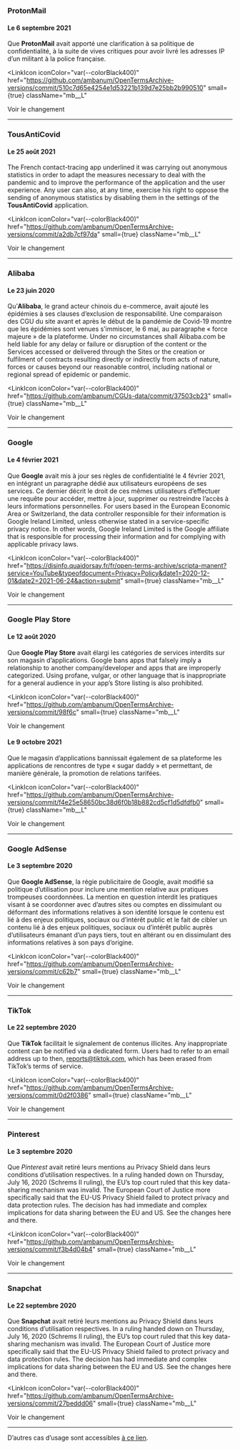 ### ProtonMail

#### Le 6 septembre 2021

Que **ProtonMail** avait apporté une clarification à sa politique de confidentialité, à la suite de vives critiques pour avoir livré les adresses IP d’un militant à la police française.

<LinkIcon
  iconColor="var(--colorBlack400)"
  href="https://github.com/ambanum/OpenTermsArchive-versions/commit/510c7d65e4254e1d53221b139d7e25bb2b990510"
  small={true}
  className="mb__L"
>
  <a target="_blank" rel="noopener">
    Voir le changement
  </a>
</LinkIcon>

---

### TousAntiCovid

#### Le 25 août 2021

The French contact-tracing app underlined it was carrying out anonymous statistics in order to adapt the measures necessary to deal with the pandemic and to improve the performance of the application and the user experience. Any user can also, at any time, exercise his right to oppose the sending of anonymous statistics by disabling them in the settings of the **TousAntiCovid** application.

<LinkIcon
  iconColor="var(--colorBlack400)"
  href="https://github.com/ambanum/OpenTermsArchive-versions/commit/a2db7cf97da"
  small={true}
  className="mb__L"
>
  <a target="_blank" rel="noopener">
    Voir le changement
  </a>
</LinkIcon>

---

### Alibaba

#### Le 23 juin 2020

Qu’**Alibaba**, le grand acteur chinois du e-commerce, avait ajouté les épidémies à ses clauses d’exclusion de responsabilité. Une comparaison des CGU du site avant et après le début de la pandémie de Covid-19 montre que les épidémies sont venues s’immiscer, le 6 mai, au paragraphe « force majeure » de la plateforme. Under no circumstances shall Alibaba.com be held liable for any delay or failure or disruption of the content or the Services accessed or delivered through the Sites or the creation or fulfilment of contracts resulting directly or indirectly from acts of nature, forces or causes beyond our reasonable control, including national or regional spread of epidemic or pandemic.

<LinkIcon
  iconColor="var(--colorBlack400)"
  href="https://github.com/ambanum/CGUs-data/commit/37503cb23"
  small={true}
  className="mb__L"
>
  <a target="_blank" rel="noopener">
    Voir le changement
  </a>
</LinkIcon>

---

### Google

#### Le 4 février 2021

Que **Google** avait mis à jour ses règles de confidentialité le 4 février 2021, en intégrant un paragraphe dédié aux utilisateurs européens de ses services. Ce dernier décrit le droit de ces mêmes utilisateurs d’effectuer une requête pour accéder, mettre à jour, supprimer ou restreindre l’accès à leurs informations personnelles. For users based in the European Economic Area or Switzerland, the data controller responsible for their information is Google Ireland Limited, unless otherwise stated in a service-specific privacy notice. In other words, Google Ireland Limited is the Google affiliate that is responsible for processing their information and for complying with applicable privacy laws.

<LinkIcon
  iconColor="var(--colorBlack400)"
  href="https://disinfo.quaidorsay.fr/fr/open-terms-archive/scripta-manent?service=YouTube&typeofdocument=Privacy+Policy&date1=2020-12-01&date2=2021-06-24&action=submit"
  small={true}
  className="mb__L"
>
  <a target="_blank" rel="noopener">
    Voir le changement
  </a>
</LinkIcon>

---

### Google Play Store

#### Le 12 août 2020

Que **Google Play Store** avait élargi les catégories de services interdits sur son magasin d’applications. Google bans apps that falsely imply a relationship to another company/developer and apps that are improperly categorized. Using profane, vulgar, or other language that is inappropriate for a general audience in your app’s Store listing is also prohibited.

<LinkIcon
  iconColor="var(--colorBlack400)"
  href="https://github.com/ambanum/OpenTermsArchive-versions/commit/98f6c"
  small={true}
  className="mb__L"
>
  <a target="_blank" rel="noopener">
    Voir le changement
  </a>
</LinkIcon>

#### Le 9 octobre 2021

Que le magasin d’applications bannissait également de sa plateforme les applications de rencontres de type « sugar daddy » et permettant, de manière générale, la promotion de relations tarifées.

<LinkIcon
  iconColor="var(--colorBlack400)"
  href="https://github.com/ambanum/OpenTermsArchive-versions/commit/f4e25e58650bc38d6f0b18b882cd5cf1d5dfdfb0"
  small={true}
  className="mb__L"
>
  <a target="_blank" rel="noopener">
    Voir le changement
  </a>
</LinkIcon>

---

### Google AdSense

#### Le 3 septembre 2020

Que **Google AdSense**, la régie publicitaire de Google, avait modifié sa politique d’utilisation pour inclure une mention relative aux pratiques trompeuses coordonnées. La mention en question interdit les pratiques visant à se coordonner avec d’autres sites ou comptes en dissimulant ou déformant des informations relatives à son identité lorsque le contenu est lié à des enjeux politiques, sociaux ou d’intérêt public et le fait de cibler un contenu lié à des enjeux politiques, sociaux ou d’intérêt public auprès d’utilisateurs émanant d’un pays tiers, tout en altérant ou en dissimulant des informations relatives à son pays d’origine.

<LinkIcon
  iconColor="var(--colorBlack400)"
  href="https://github.com/ambanum/OpenTermsArchive-versions/commit/c62b7"
  small={true}
  className="mb__L"
>
  <a target="_blank" rel="noopener">
    Voir le changement
  </a>
</LinkIcon>

---

### TikTok

#### Le 22 septembre 2020

Que **TikTok** facilitait le signalement de contenus illicites. Any inappropriate content can be notified via a dedicated form. Users had to refer to an email address up to then, reports@tiktok.com, which has been erased from TikTok’s terms of service.

<LinkIcon
  iconColor="var(--colorBlack400)"
  href="https://github.com/ambanum/OpenTermsArchive-versions/commit/0d2f0386"
  small={true}
  className="mb__L"
>
  <a target="_blank" rel="noopener">
    Voir le changement
  </a>
</LinkIcon>

---

### Pinterest

#### Le 3 septembre 2020

Que _Pinterest_ avait retiré leurs mentions au Privacy Shield dans leurs conditions d’utilisation respectives. In a ruling handed down on Thursday, July 16, 2020 (Schrems II ruling), the EU’s top court ruled that this key data-sharing mechanism was invalid. The European Court of Justice more specifically said that the EU-US Privacy Shield failed to protect privacy and data protection rules. The decision has had immediate and complex implications for data sharing between the EU and US. See the changes here and there.

<LinkIcon
  iconColor="var(--colorBlack400)"
  href="https://github.com/ambanum/OpenTermsArchive-versions/commit/f3b4d04b4"
  small={true}
  className="mb__L"
>
  <a target="_blank" rel="noopener">
    Voir le changement
  </a>
</LinkIcon>

---

### Snapchat

#### Le 22 septembre 2020

Que **Snapchat** avait retiré leurs mentions au Privacy Shield dans leurs conditions d’utilisation respectives. In a ruling handed down on Thursday, July 16, 2020 (Schrems II ruling), the EU’s top court ruled that this key data-sharing mechanism was invalid. The European Court of Justice more specifically said that the EU-US Privacy Shield failed to protect privacy and data protection rules. The decision has had immediate and complex implications for data sharing between the EU and US. See the changes here and there.

<LinkIcon
  iconColor="var(--colorBlack400)"
  href="https://github.com/ambanum/OpenTermsArchive-versions/commit/27beddd06"
  small={true}
  className="mb__L"
>
  <a target="_blank" rel="noopener">
    Voir le changement
  </a>
</LinkIcon>

---

D’autres cas d’usage sont accessibles <a href="https://github.com/ambanum/OpenTermsArchive/wiki/Études-de-cas" target="_blank" rel="noopener">à ce lien</a>.
